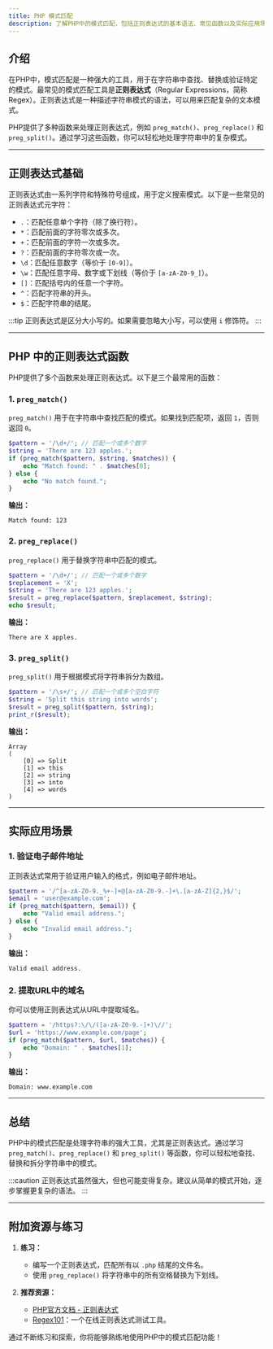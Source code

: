 ```yaml
---
title: PHP 模式匹配
description: 了解PHP中的模式匹配，包括正则表达式的基本语法、常见函数以及实际应用场景。适合初学者掌握字符串处理的核心技能。
---
```


## 介绍

在PHP中，模式匹配是一种强大的工具，用于在字符串中查找、替换或验证特定的模式。最常见的模式匹配工具是**正则表达式**（Regular Expressions，简称Regex）。正则表达式是一种描述字符串模式的语法，可以用来匹配复杂的文本模式。

PHP提供了多种函数来处理正则表达式，例如 `preg_match()`、`preg_replace()` 和 `preg_split()`。通过学习这些函数，你可以轻松地处理字符串中的复杂模式。

---

## 正则表达式基础

正则表达式由一系列字符和特殊符号组成，用于定义搜索模式。以下是一些常见的正则表达式元字符：

- `.`：匹配任意单个字符（除了换行符）。
- `*`：匹配前面的字符零次或多次。
- `+`：匹配前面的字符一次或多次。
- `?`：匹配前面的字符零次或一次。
- `\d`：匹配任意数字（等价于 `[0-9]`）。
- `\w`：匹配任意字母、数字或下划线（等价于 `[a-zA-Z0-9_]`）。
- `[]`：匹配括号内的任意一个字符。
- `^`：匹配字符串的开头。
- `$`：匹配字符串的结尾。

:::tip
正则表达式是区分大小写的。如果需要忽略大小写，可以使用 `i` 修饰符。
:::

---

## PHP 中的正则表达式函数

PHP提供了多个函数来处理正则表达式。以下是三个最常用的函数：

### 1. `preg_match()`

`preg_match()` 用于在字符串中查找匹配的模式。如果找到匹配项，返回 `1`，否则返回 `0`。

```php
$pattern = '/\d+/'; // 匹配一个或多个数字
$string = 'There are 123 apples.';
if (preg_match($pattern, $string, $matches)) {
    echo "Match found: " . $matches[0];
} else {
    echo "No match found.";
}
```

**输出：**
```
Match found: 123
```

### 2. `preg_replace()`

`preg_replace()` 用于替换字符串中匹配的模式。

```php
$pattern = '/\d+/'; // 匹配一个或多个数字
$replacement = 'X';
$string = 'There are 123 apples.';
$result = preg_replace($pattern, $replacement, $string);
echo $result;
```

**输出：**
```
There are X apples.
```

### 3. `preg_split()`

`preg_split()` 用于根据模式将字符串拆分为数组。

```php
$pattern = '/\s+/'; // 匹配一个或多个空白字符
$string = 'Split this string into words';
$result = preg_split($pattern, $string);
print_r($result);
```

**输出：**
```
Array
(
    [0] => Split
    [1] => this
    [2] => string
    [3] => into
    [4] => words
)
```

---

## 实际应用场景

### 1. 验证电子邮件地址

正则表达式常用于验证用户输入的格式，例如电子邮件地址。

```php
$pattern = '/^[a-zA-Z0-9._%+-]+@[a-zA-Z0-9.-]+\.[a-zA-Z]{2,}$/';
$email = 'user@example.com';
if (preg_match($pattern, $email)) {
    echo "Valid email address.";
} else {
    echo "Invalid email address.";
}
```

**输出：**
```
Valid email address.
```

### 2. 提取URL中的域名

你可以使用正则表达式从URL中提取域名。

```php
$pattern = '/https?:\/\/([a-zA-Z0-9.-]+)\//';
$url = 'https://www.example.com/page';
if (preg_match($pattern, $url, $matches)) {
    echo "Domain: " . $matches[1];
}
```

**输出：**
```
Domain: www.example.com
```

---

## 总结

PHP中的模式匹配是处理字符串的强大工具，尤其是正则表达式。通过学习 `preg_match()`、`preg_replace()` 和 `preg_split()` 等函数，你可以轻松地查找、替换和拆分字符串中的模式。

:::caution
正则表达式虽然强大，但也可能变得复杂。建议从简单的模式开始，逐步掌握更复杂的语法。
:::

---

## 附加资源与练习

1. **练习：**
   - 编写一个正则表达式，匹配所有以 `.php` 结尾的文件名。
   - 使用 `preg_replace()` 将字符串中的所有空格替换为下划线。

2. **推荐资源：**
   - [PHP官方文档 - 正则表达式](https://www.php.net/manual/en/book.pcre.php)
   - [Regex101](https://regex101.com/)：一个在线正则表达式测试工具。

通过不断练习和探索，你将能够熟练地使用PHP中的模式匹配功能！